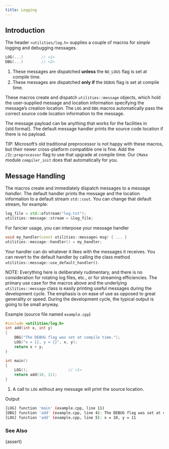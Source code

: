 ```yaml
---
title: Logging
---
```


## Introduction

The header `<utilities/log.h>` supplies a couple of macros for _simple_ logging and debugging messages.
```cpp
LOG(...)        // <1>
DBG(...)        // <2>
```
1. These messages are dispatched **unless** the `NO_LOGS` flag is set at compile time.
2. These messages are dispatched **only if** the `DEBUG` flag is set at compile time.

These macros create and dispatch `utilities::message` objects, which hold the user-supplied message and location information specifying the message's creation location.
The `LOG` and `DBG` macros automatically pass the correct source code location information to the message.

The message payload can be anything that works for the facilities in {std.format}.
The default message handler prints the source code location if there is no payload.

TIP: Microsoft's old traditional preprocessor is not happy with these macros, but their newer cross-platform compatible one is fine.
Add the `/Zc:preprocessor` flag to use that upgrade at compile time.
Our `CMake` module `compiler_init` does that automatically for you.

## Message Handling

The macros create and immediately dispatch messages to a message _handler_.
The default handler prints the message and the location information to a default stream `std::cout`.
You can change that default stream, for example:
```cpp
log_file = std::ofstream("log.txt");
utilities::message::stream = &log_file;
```

For fancier usage, you can interpose your message handler
```cpp
void my_handler(const utilities::message& msg) { ... }
utilities::message::handler() = my_handler;
```
Your handler can do whatever it likes with the messages it receives.
You can revert to the default handler by calling the class method `utilities::message::use_default_handler()`.

NOTE: Everything here is deliberately rudimentary, and there is no consideration for rotating log files, etc., or for streaming efficiencies.
The primary use case for the macros above and the underlying `utilities::message` class is easily printing useful messages during the development cycle.
The emphasis is on ease of use as opposed to great generality or speed.
During the development cycle, the typical output is going to be small anyway.

[Example (source file named `example.cpp`)]{.bt}
```cpp
#include <utilities/log.h>
int add(int x, int y)
{
    DBG("The DEBUG flag was set at compile time.");
    LOG("x = {}, y = {}", x, y);
    return x + y;
}

int main()
{
    LOG();                  // <1>
    return add(10, 11);
}
```
1. A call to `LOG` without any message will print the source location.

[Output]{.bt}
```sh
[LOG] function 'main' (example.cpp, line 11)
[DBG] function 'add' (example.cpp, line 4): The DEBUG flag was set at compile time.
[LOG] function 'add' (example.cpp, line 5): x = 10, y = 11
```

### See Also
{assert}
